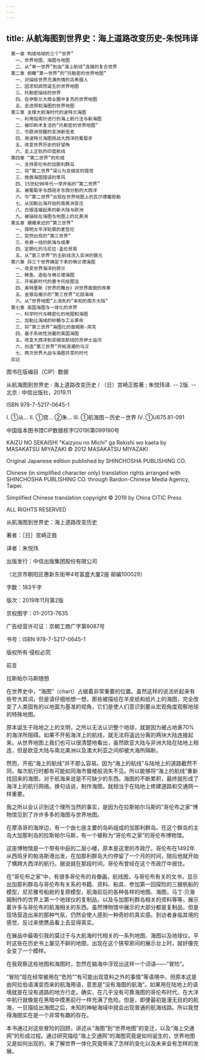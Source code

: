 ```yaml
---
---
---
```

title: 从航海图到世界史：海上道路改变历史-朱悦玮译
---


```
　第一章 构成地球的三个“世界”
　　一、世界地图、海图与地图
　　二、从“单一世界”到由“海上航线”连接的复合世界
　第二章 俯瞰“第一世界”的“托勒密的世界地图”
　　一、对描绘世界充满热情的古希腊人
　　二、因求知欲而诞生的世界地图
　　三、托勒密描绘的世界
　　四、在伊斯兰大商业圈中复苏的世界地图
　　五、走进郑和海图的世界地图
　第三章 支撑大航海时代的波特兰海图
　　一、利用指南针进行的海上航行法与新海图
　　二、被印刷术复活的“托勒密的世界地图”
　　三、令欧洲觉醒的亚洲新信息
　　四、用波特兰海图挑战大西洋的葡萄牙
　　五、改变世界历史的好望角
　　六、走上正轨的印度航线
　第四章 “第二世界”的形成
　　一、支持哥伦布的加那利群岛
　　二、将“第二世界”误认为亚细亚的错觉
　　三、挽救海图错误的季风
　　四、15世纪90年代一举开拓的“第二世界”
　　五、被葡萄牙与西班牙东西分割的大西洋
　　六、令“第二世界”出现在世界地图上的瓦尔德塞弥勒
　　七、从加勒比海开始的南美洲变迁
　　八、白银连接起来的新大陆与欧洲
　　九、被描绘在海图与地图上的北美洲
　第五章 姗姗来迟的“第三世界”
　　一、探明太平洋轮廓的麦哲伦
　　二、突然出现的“第三世界”
　　三、命悬一线的航海与成果
　　四、定期化的马尼拉·盖伦贸易
　　五、从“第三世界”的主航线流入亚洲的银元
　第六章 将三个世界确定下来的佛兰德海图
　　一、改变世界海洋的荷兰
　　二、鲱鱼、造船与佛兰德海图
　　三、开拓新时代的墨卡托绘图法
　　四、奥特里斯《世界的舞台》对世界面貌的改革
　　五、金银岛揭示的“第三世界”北部海域
　　六、从“世界地图”上消失的“未知的南方大陆”
　第七章 英国海图与一体化的世界
　　一、科学时代与精密化的地图和海图
　　二、加勒比海域的砂糖与工业革命
　　三、将“第三世界”海图化的詹姆斯·库克
　　四、基于系统性测量的英国海图
　　五、改变大西洋到亚细亚航线的苏伊士运河
　　六、创造“第三世界”开拓浪潮的马汉
　　七、两次世界大战与海图共享的时代
　后记
```




图书在版编目（CIP）数据





从航海图到世界史 : 海上道路改变历史 / （日）宫崎正胜著 ; 朱悦玮译. -- 2版. -- 北京 : 中信出版社，2019.11

ISBN 978-7-5217-0645-1

Ⅰ. ①从… Ⅱ. ①宫… ②朱… Ⅲ. ①航海图－历史－世界 Ⅳ. ①U675.81-091

中国版本图书馆CIP数据核字(2019)第099190号





KAIZU NO SEKAISHI "Kaizyou no Michi" ga Rekishi wo kaeta by MASAKATSU MIYAZAKI © 2012 MASAKATSU MIYAZAKI

Original Japanese edition published by SHINCHOSHA PUBLISHING CO.

Chinese (in simplified character only) translation rights arranged with SHINCHOSHA PUBLISHING CO. through Bardon-Chinese Media Agency, Taipei.

Simplified Chinese translation copyright © 2019 by China CITIC Press

ALL RIGHTS RESERVED





从航海图到世界史：海上道路改变历史

著者：［日］宫崎正胜

译者：朱悦玮

出版发行：中信出版集团股份有限公司

（北京市朝阳区惠新东街甲4号富盛大厦2座 邮编100029）





字数：183千字

版次：2019年11月第2版

京权图字：01-2013-7635

广告经营许可证：京朝工商广字第8087号

书号：ISBN 978-7-5217-0645-1





版权所有·侵权必究



前言

拉斯帕尔马斯随想


在世界史中，“海图”（chart）占据着非常重要的位置。虽然这样的说法听起来有些夸大其词，但是请仔细地想一想，那些被描绘在羊皮纸和纸片上的海图，完全改变了人类固有的以地面为基准的视角，它们是使人们意识到要从宏观角度观察地球的特殊地图。

原本诞生于陆地之上的文明，之所以无法认识整个地球，就是因为被占地表70%的海洋所阻碍。如果不开拓海洋上的航线，就无法将遥远分离的两块大陆连接起来。从世界地图上我们也可以很清楚地看出，虽然欧亚大陆与非洲大陆在陆地上相连，但是欧亚大陆与南北美洲以及澳大利亚之间却被大海所隔断。

然而，开拓“海上的航线”并不那么容易。因为“海上的航线”与陆地上的道路截然不同，每次航行时都有可能如同海市蜃楼般消失不见。所以能够将“海上的航线”重新找回来的海图，对于航海来说是不可缺少的东西。海图的不断累积，最终就形成了海洋上的航行网络。换句话说，制作海图，就相当于在陆地上修建道路和交通网一样重要。

我之所以会认识到这个理所当然的事实，是因为在拉斯帕尔马斯的“哥伦布之家”博物馆见到了许许多多的海图与世界地图。



在摩洛哥的海岸边，有一个由七座主要的岛屿组成的加那利群岛。在这个群岛的主岛大加那利岛的拉斯帕尔马斯，有一个被称为“哥伦布之家”的哥伦布博物馆。

这座博物馆是一个带有中庭的二层小楼，原本是这里的市政厅。哥伦布在1492年从西班牙的帕洛斯港出发，在加那利群岛大约停留了一个月的时间，随后他就开始了横跨大西洋的航行。据说就在那段时间，哥伦布曾经在这个市政厅中居住。

在“哥伦布之家”中，有很多哥伦布的肖像画，航线图，与哥伦布有关的文书，显示出加那利群岛与哥伦布有关系的书籍、资料、船具、参加第一回探险的三艘帆船的模型，尼尼雅号船舱的复原模型，航海前后的各种各样的地图、海图，马丁·贝海姆制作的世界上第一个地球仪的复制品，以及与加那利群岛相关的资料等等，展示着许多与哥伦布的航海相关的东西。虽然博物馆中展示的大部分都是复制品，但是现场营造出来的那种气氛，仍然会使人感到一种奇妙的真实感。到访者身临其境的感觉，反过来使赝品看上去显得真实。

在展品中最吸引我的莫过于与大航海时代相关的一系列地图、海图以及地球仪。平时这些在历史书上屡见不鲜的地图，出现在这个狭窄房间的展示台上时，就好像完全变了一个模样。

在我观察这些地图和海图时，忽然在脑海中浮现出这样一个词语——“冒险”。

“冒险”现在经常被用在“危险”“有可能出现意料之外的事情”等语境中，但原本这是由阿拉伯语演变而来的航海用语，意思是“没有海图的航海”。如果用在陆地上的语境就是在没有道路的地方行走。确实，在几乎没有可靠海图的哥伦布时代，在大洋中航行就像是在黑暗中摸黑前行一样充满了危险。但是，即便最初是漫无目的的航海，一旦描绘出海图之后，未知的神秘海域中就会出现普通的航海线路。所以我觉得海图实在是一个非常有趣的存在。

本书通过对这些冒险的回顾，讲述从“海图”到“世界地图”的变迁，以及“海上交通网”的形成过程。通过研究描绘“海上交通网”的海图究竟是如何诞生的，世界地图又是如何出现的，来了解世界一体化究竟带来了怎样的变化以及未来会有怎样的发展。